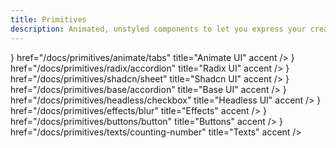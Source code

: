 ```yaml
---
title: Primitives
description: Animated, unstyled components to let you express your creativity.
---
```



<Cards>
  <Card
    icon={
      <svg
        role="img"
        fill="currentColor"
        aria-label="Animate UI"
        viewBox="0 0 40 40"
      >
        <path d="M28.38,37.05H11.61c-1.79,0-3.58-.47-5.09-1.41-1.41-.85-2.64-2.07-3.49-3.58s-1.32-3.11-1.32-4.8c0-1.79.47-3.58,1.32-5.09L11.42,7.85c.94-1.51,2.17-2.83,3.77-3.67,1.41-.85,3.11-1.22,4.8-1.22s3.3.38,4.8,1.22c1.51.85,2.83,2.17,3.77,3.67l8.38,14.32c.94,1.6,1.41,3.3,1.32,5.09,0,1.7-.47,3.3-1.32,4.8-.85,1.51-2.07,2.73-3.49,3.58-1.51.94-3.3,1.41-5.09,1.41M18.96,12.28l-8.38,14.32c-.28.47-.19.94,0,1.22s.47.57,1.04.57h16.77c.57,0,.85-.28,1.04-.57s.28-.66,0-1.22l-8.38-14.32c-.28-.47-.75-.57-1.04-.57s-.75.09-1.04.57"></path>
      </svg>
    }
    href="/docs/primitives/animate/tabs"
    title="Animate UI"
    accent
  />
  <Card
    icon={
      <svg
        role="img"
        fill="currentColor"
        aria-label="Radix UI"
        viewBox="4 0 17 25"
      >
        <path d="M12 25a8 8 0 1 1 0-16zm0-25H4v8h8zm5 8a4 4 0 1 0 0-8 4 4 0 0 0 0 8"></path>
      </svg>
    }
    href="/docs/primitives/radix/accordion"
    title="Radix UI"
    accent
  />
  <Card
    icon={
      <svg
        role="img"
        fill="none"
        stroke="currentColor"
        aria-label="Shadcn UI"
        viewBox="0 0 256 256"
        strokeWidth="35"
      >
        <path
          strokeLinecap="round"
          strokeLinejoin="round"
          d="m208 128-80 80M192 40 40 192"
        ></path>
      </svg>
    }
    href="/docs/primitives/shadcn/sheet"
    title="Shadcn UI"
    accent
  />
  <Card
    icon={
      <svg
        role="img"
        fill="currentColor"
        aria-label="Base UI"
        viewBox="4 0 17 25"
        className="ml-1.5"
      >
        <path d="M9.5 7.015A.477.477 0 0 0 9 7.5V23a8 8 0 0 0 .5-15.985M8 9.8V23c-4.418 0-8-3.94-8-8.8V1c4.418 0 8 3.94 8 8.8"></path>
      </svg>
    }
    href="/docs/primitives/base/accordion"
    title="Base UI"
    accent
  />
  <Card
    icon={
      <svg
        role="img"
        fill="currentColor"
        aria-label="Headless UI"
        viewBox="0 0 24 24"
      >
        <path
          stroke="none"
          d="M4.477 13.192c-.36-2.274-.584-3.711-.65-4.805-.062-1.035.051-1.354.1-1.468.169-.395.424-.746.746-1.029.093-.081.363-.288 1.366-.548 1.06-.275 2.496-.507 4.769-.867s3.71-.584 4.804-.65c1.034-.062 1.354.051 1.468.1.395.169.746.424 1.029.747.08.093.287.362.547 1.366.242.933.45 2.156.743 3.987l-14.646 4.89c-.085-.515-.176-1.085-.276-1.723m-3.762.596C.018 9.387-.33 7.187.425 5.422a6.7 6.7 0 0 1 1.743-2.401C3.614 1.757 5.813 1.41 10.211.713c4.4-.698 6.6-1.046 8.367-.291.92.393 1.74.99 2.399 1.743 1.264 1.447 1.612 3.647 2.308 8.047.697 4.4 1.045 6.601.29 8.366a6.7 6.7 0 0 1-1.743 2.402c-1.445 1.263-3.645 1.611-8.045 2.308-4.398.697-6.598 1.045-8.363.29a6.7 6.7 0 0 1-2.4-1.743c-1.263-1.448-1.611-3.648-2.308-8.048zm7.759 7.814c1.178-.072 2.695-.31 4.94-.665 2.247-.356 3.762-.599 4.905-.895 1.107-.288 1.617-.568 1.947-.856a4.3 4.3 0 0 0 1.12-1.543c.172-.402.281-.974.212-2.116-.071-1.178-.309-2.696-.665-4.942-.355-2.247-.598-3.763-.894-4.906-.287-1.107-.568-1.618-.855-1.947a4.3 4.3 0 0 0-1.543-1.12c-.402-.174-.974-.282-2.116-.213-1.178.071-2.694.309-4.94.664-2.246.357-3.762.6-4.905.896-1.107.287-1.616.568-1.946.855a4.3 4.3 0 0 0-1.12 1.543c-.173.403-.281.974-.212 2.116.07 1.179.308 2.696.664 4.943s.598 3.762.895 4.905c.287 1.108.567 1.618.855 1.947.423.485.95.868 1.543 1.121.402.173.973.282 2.116.213Z"
        ></path>
      </svg>
    }
    href="/docs/primitives/headless/checkbox"
    title="Headless UI"
    accent
  />
  <Card
    icon={<SparklesIcon fill="currentColor" strokeWidth={1.5} />}
    href="/docs/primitives/effects/blur"
    title="Effects"
    accent
  />
  <Card
    icon={<RectangleHorizontalIcon fill="currentColor" strokeWidth={1.5} />}
    href="/docs/primitives/buttons/button"
    title="Buttons"
    accent
  />
  <Card
    icon={<TypeIcon strokeWidth={3} />}
    href="/docs/primitives/texts/counting-number"
    title="Texts"
    accent
  />
</Cards>
